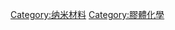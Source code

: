 {{Commons category}}
{{Category main}}
[[Category:纳米材料|Category:纳米材料]]
[[Category:膠體化學|Category:膠體化學]]